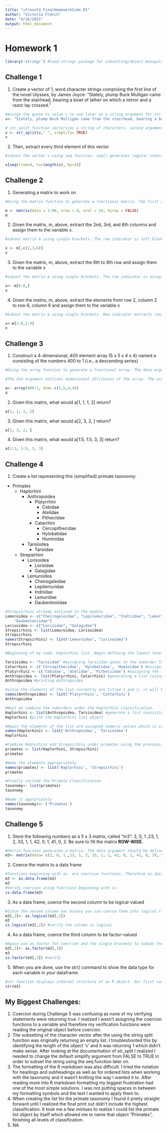 ```yaml
---
title: "vfrench3_FinalHomeworkCode_01"
author: "Victoria French"
date: "9/16/2021"
output: html_document
---
```


# Homework 1

```r
library('stringr') #load stringr package for subsetting/object manipulation 
```

## Challenge 1

1. Create a vector of 1, word character strings comprising the first line of the novel Ulysses, by James Joyce: “Stately, plump Buck Mulligan came from the stairhead, bearing a bowl of lather on which a mirror and a razor lay crossed.”

```r
#Assign the quote to value v to use later as a string argument for str_split function 
v<- "Stately, plump Buck Mulligan came from the stairhead, bearing a bowl of lather on which a mirror and a razor lay crossed"
```


```r
# str_split function vectorizes a string of characters. second argument is the pattern, in this case we want out string split into values divided by a space (meaning you pull out each individual word). Have to change simplify argument to TRUE (default is FALSE) because FALSE will return a single list object of character vectors whereas TRUE returns a character matrix. Important for when you subset later on. 
v <- str_split(v," ", simplify= TRUE)
v
```

2. Then, extract every third element of this vector

```r
#subset the vector v using seq function. seq() generates regular interval sequences. In this case we are starting at element 0 of v to the final element of v and taking every 3rd element. length() generates the length of the argued vector. 

v[seq(from=0, to=length(v), by=3)]
```

## Challenge 2 

1. Generating a matrix to work on 

```r
#Using the matrix function to generate a functional matrix. The first argument data is assigned the values 1 through 80. The nrow argument is 8 meaning the final matrix will have 8 rows. The ncol (number of columns) is assigned 10. The byrow argument is set to false meaning the data will be placed in the matrix by column. 

m <- matrix(data = 1:80, nrow = 8, ncol = 10, byrow = FALSE)
m
```

2. Given the matrix, m, above, extract the 2nd, 3rd, and 6th columns and assign them to the variable x. 

```r
#subset matrix m using single brackets. The row indicator is left blank meaning every row will be included. The column indicator is a vector consisting of 2,3, and 6 meaning the 2nd, 3rd and 6th column will be extracted

x <- m[,c(2,3,6)] 
x
```

3. Given the matrix, m, above, extract the 6th to 8th row and assign them to the variable x

```r
#subset the matrix m using single brackets. The row indicator is occupied by 6:8. The colon operator generates  sequence from a to b. The column indicator is left empty meaning all columns are included in the final subset. 

x<- m[6:8,]
x
```

4. Given the matrix, m, above, extract the elements from row 2, column 2 to row 6, column 9 and assign them to the variable x

```r
#Subset the matrix m using single brackets. Row indicator extracts rows 2 through 6. Column indicator extracts 2 through 9. 

x<-m[2:6,2:9]
x
```

## Challenge 3 

1. Construct a 4-dimensional, 400 element array (5 x 5 x 4 x 4) named a consisting of the numbers 400 to 1 (i.e., a descending series)

```r
#Using the array function to generate a functional array. The data argument has 400:1 using the colon operator to generate the numbers 400 through 1 inclusive. The data therefore is generated in a descending order as 400 is the starting value. 

#The dim argument outlines dimensional attributes of the array. The argument is always a integer vector. 5 attributes of the 1st dimension, 5 attributes assigned to the second dimension, 4 attributes of the 3rd dimension, and 4 attributes in the 4th dimension. 

a<- array(400:1, dim= c(5,5,4,4))
a
```

2. Given this matrix, what would a[1, 1, 1, 2] return?

```r
a[1, 1, 1, 2]
```

3. Given this matrix, what would a[2, 3, 2, ] return?

```r
a[2, 3, 2, ]
```

4. Given this matrix, what would a[1:5, 1:5, 3, 3] return?

```r
a[1:5, 1:5, 3, 3]
```

## Challenge 4

1. Create a list representing this (simplified) primate taxonomy:

  - Primates
    - Haplorhini
      - Anthropoidea
        - Platyrrhini
          - Cebidae
          - Atelidae
          - Pitheciidae
        - Catarrhini
          - Cercopithecidae
          - Hylobatidae
          - Hominidae
      - Tarsioidea
        - Tarsiidae
    - Strepsirhini
      - Lorisoidea
        - Lorisidae
        - Galagidae
      - Lemuroidea
        - Cheirogaleidae
        - Lepilemuridae
        - Indriidae
        - Lemuridae
        - Daubentoniidae
      
```r
#Strepsirhini already outlined in the module 
Lemuroidea <- c("Cheirogaleidae", "Lepilemuridae", "Indriidae", "Lemuridae",
    "Daubentoniidae") 
Lorisoidea <- c("Lorisidae", "Galagidae")
Strepsirhini <- list(Lemuroidea, Lorisoidea)
Strepsirhini
names(Strepsirhini) <- list("Lemuroidea", "Lorisoidea")
Strepsirhini
```

```r
#Beginning of my code. Haplorhini list. Begin defining the lowest level and then combining lower level information into larger lists. 

Tarsioidea <- "Tarsiidae" #assigning Tarsiidae genus to the suborder Tarsioidea as a character value 
Catarrhini <- c('Cercopithecidae', 'Hylobatidae', 'Hominidae') #assigning the families Cercopithecidae, Hylobatidae and Hominidae to the Catarrhini lineage using the concatenate vector function.  
Platyrrhini <- c('Cebidae', 'Atelidae', 'Pitheciidae') #assigning the families Cebidae, Atelidae, and Pitheciidae as a character vector
Anthropoidea <- list(Platyrrhini, Catarrhini) #generating a list (using the list function) that includes the previously defined vector objects Platyrrhini and Catarrhini and assinging that list to an object named Anthropoidea  
Anthropoidea #printing Anthropoidea 
```

```r
#since the elements of the list currently are titled 1 and 2, it will be easier to read later if we name them as the lineages. We do this by assigning a list consisting of the character values Platyrrhini and Cattarhini to the function names with the argument being our list object Anthropoidea 
names(Anthropoidea) <- list('Platyrrhini', 'Cattarhini')
Anthropoidea
```


```r
#Next we combine the suborders under the Haplorhini classification. 
Haplorhini <- list(Anthropoidea, Tarsioidea) #generate a list consisting of the Anthropoidea list object and the Tarsioidea vector 
Haplorhini #print the Haplorhini list object
```


```r
#Again the elements of the list are assigned numeric values which is confusing so we must name the elements as the appropriate character values. 
names(Haplorhini) <- list('Anthropoidea', 'Tarsioidea')
Haplorhini
```


```r
#Combine Haplorhini and Strepsirhini under primates using the previous technique. 
primates <- list(Haplorhini, Strepsirhini)
primates
```


```r
#Name the elements appropriately 
names(primates) <- list('Haplorhini', 'Strepsirhini')
primates
```

```r
#Finally include the Primate Classification
taxonomy<- list(primates)
taxonomy
```


```r
#Name it apprpriately
names(taxonomy)<- ('Primates')
taxonomy
```


## Challenge 5 

1. Store the following numbers as a 5 x 3 matrix, called “m3”: 3, 0, 1 ,23, 1, 2, 33, 1, 1, 42, 0, 1, 41, 0, 2. Be sure to fill the matrix **ROW-WISE**.

```r
#Matrix function generates a matrix. The data argument should be defined as a vector of the numeric data. The second argument is the number of rows (5). The third argument as the number of columns (3). Finally the byrow argument should be set as TRUE to fill the matrix in by row. 
m3<- matrix(data= c(3, 0, 1 ,23, 1, 2, 33, 1, 1, 42, 0, 1, 41, 0, 2), 5,3,byrow = TRUE)
```

2. Coerce the matrix to a data frame

```r
#functions beginning with as. are coercive functions. Therefore as.data.frame coerces the matrix to a data frame. Assign it to the m3 variable to overwrite the matrix as a data.frame for further downstream analysis/challenges 
m3 <- as.data.frame(m3)
m3
#Verify coercion using functions beginning with is. 
is.data.frame(m3) 
```

3. As a data frame, coerce the second column to be logical-valued

```r
#Since the second column was binary you can coerce them into logical (TRUE/FALSE) values. Use as.logical function to coerce the values. The first argument of the function is the data the function should be applied to. In this case we only want it to be applied to a subset of m3 (the 2nd column). To save this coercion assign the function to the same subset of the data frame (m3[,2])
m3[,2]<- as.logical(m3[,2])
m3
is.logical(m3[,2]) #verify the column is logical 
```

4. As a data frame, coerce the third column to be factor-valued

```r
#Again use as.factor for coercion and the single brackets to subset the data for the argument. Assign to the same subset of data to save the coercion. 
m3[,3]<- as.factor(m3[,3])
m3
is.factor(m3[,3]) #verify 
```

5. When you are done, use the str() command to show the data type for each variable in your dataframe.

```r
#str function displays internal structure of an R object. Our first variable V1 (column 1) is numeric, V2 is locial and V3 is a factor with 2 levels. 5 observations (rows) of 3 variables (columns)
str(m3)
```

## My Biggest Challenges:

1. Coercion during Challenge 5 was confusing as none of my verifying statements were returning true. I realized I wasn't assigning the coercion functions to a variable and therefore my verification functions were reading the original object before coercion. 
2. The subsetting of the character vector after the using the string split function was originally returning an empty list. I troubleshooted this by identifying the length of the object 'v' and it was returning 1 which didn't make sense. After looking at the documentation of str_split I realized I needed to change the default simplify argument from FALSE to TRUE in order to subset the string using the seq function later on. 
3. The formatting of the R markdown was also difficult. I tried the notation for headings and subheadings as well as for ordered lists when working with the taxonomy and it wasn't knitting the way I wanted it to. After reading more into R markdown formatting my biggest frustration had one of the most simple solutions. I was not putting spaces in between my formatting symbols and the text I wanted to apply them to. 
4. When creating the list for the primate taxonomy I found it pretty straight forward until I realized the final print out didn't include the highest classification. It took me a few mintues to realize I could list the primate list object by itself which allowed me to name that object "Primates", finishing all levels of classification. 
5. NA

